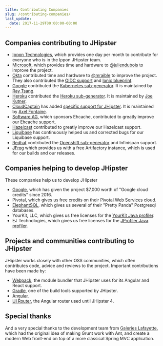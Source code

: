 ```yaml
---
title: Contributing Companies
slug: /contributing-companies/
last_update:
  date: 2017-11-29T00:00:00-00:00
---
```


## Companies contributing to JHipster

* [Ippon Technologies](https://fr.ippon.tech/), which provides one day per month to contribute for everyone who is in the Ippon JHipster team.
* [Microsoft](https://www.microsoft.com/), which provides time and hardware to [@juliendubois](https://x.com/juliendubois) to improve the project.
* [Okta](https://developer.okta.com/) contributed time and hardware to [@mraible](https://x.com/mraible) to improve the project. They also contributed the [OIDC support](/security/#oauth-20-and-openid-connect) and [Ionic blueprint](/modules/marketplace/details/generator-jhipster-ionic/).
* [Google](https://google.com) contributed the [Kubernetes sub-generator](/kubernetes/). It is maintained by [Ray Tsang](https://x.com/saturnism).
* [Heroku](https://www.heroku.com/) contributed the [Heroku sub-generator](/heroku/). It is maintained by [Joe Kutner](https://x.com/codefinger).
* [CloudCaptain](https://cloudcaptain.sh/) has added [specific support for JHipster](/cloudcaptain/). It is maintained by [Axel Fontaine](https://x.com/axelfontaine).
* [Software AG](http://www.softwareag.com/), which sponsors Ehcache, contributed to greatly improve our Ehcache support.
* [Hazelcast](https://hazelcast.com/) contributed to greatly improve our Hazelcast support.
* [Liquibase](http://www.liquibase.com/) has continuously helped us and corrected bugs for our Liquibase support.
* [Redhat](https://www.redhat.com/en) contributed the [Openshift sub-generator](/openshift/) and Infinispan support.
* [JFrog](https://jfrog.com/) which provides us with a free Artifactory instance, which is used for our builds and our releases.

## Companies helping to develop JHipster

These companies help us to develop JHipster

* [Google](https://google.com), which has given the project $7,000 worth of "Google cloud credits" since 2016.
* Pivotal, which gives us free credits on their [Pivotal Web Services](http://run.pivotal.io/) cloud.
* [ElephantSQL](http://www.elephantsql.com/), which gives us several of their "Pretty Panda" Postgresql databases.
* YourKit, LLC, which gives us free licenses for the [YourKit Java profiler](http://www.yourkit.com/java/profiler/index.jsp).
* EJ Technologies, which gives us free licenses for the [JProfiler Java profiler](http://www.ej-technologies.com/products/jprofiler/overview.html).

## Projects and communities contributing to JHipster

JHipster works closely with other OSS communities, which often contributes code, advice and reviews to the project.  Important contributions have been made by:

* [Webpack](https://webpack.github.io/), the module bundler that JHipster uses for its Angular and React support.
* [Gradle](https://gradle.org/), one of the build tools supported by JHipster.
* [Angular](https://angular.io/).
* [UI Router](https://ui-router.github.io/), the Angular router used until JHipster 4.


## Special thanks

And a very special thanks to the development team from [Galeries Lafayette](http://www.galerieslafayette.com/), which had the original idea of making Grunt work with Ant, and create a modern Web front-end on top of a more classical Spring MVC application.
